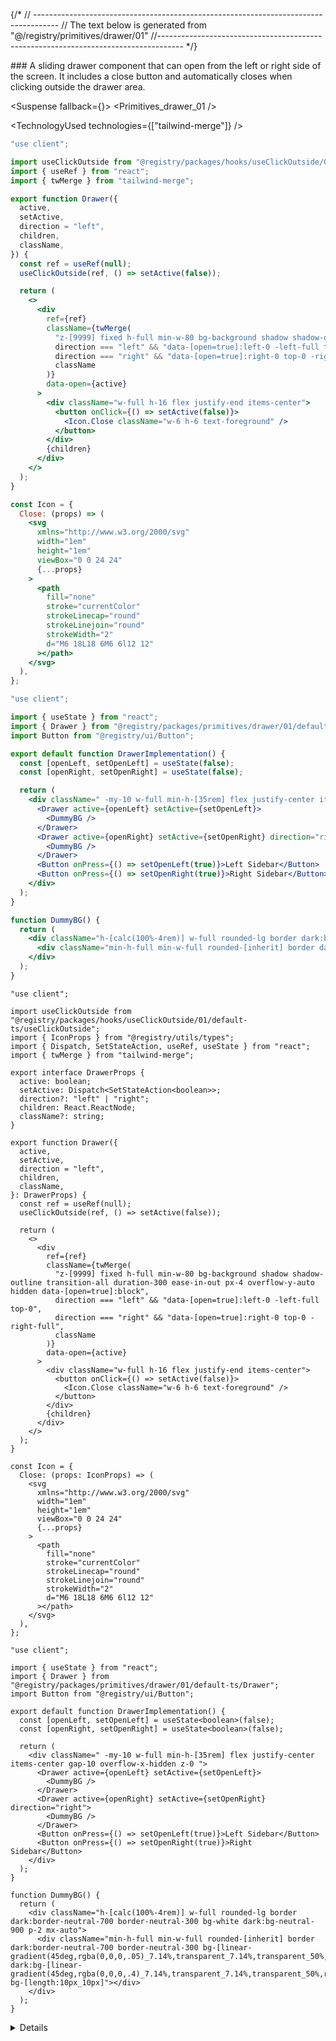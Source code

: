 
{/*
// ------------------------------------------------------------------------------------
    //	The text below is generated from "@/registry/primitives/drawer/01"
//------------------------------------------------------------------------------------
*/}

<Wrapper>
<Title>Default Drawer</Title>
### A sliding drawer component that can open from the left or right side of the screen. It includes a close button and automatically closes when clicking outside the drawer area.

<WrapperToggle >
<Preview>



<Suspense fallback={<Skeleton className="h-60 rounded-lg" />}>
<Display>
<Primitives_drawer_01 />
</Display>
</Suspense>

</Preview>

<Implementation>

<TechnologyUsed technologies={["tailwind-merge"]} />
<CodeBlock>

```default|js|Drawer.jsx
"use client";

import useClickOutside from "@registry/packages/hooks/useClickOutside/01/default-js/useClickOutside";
import { useRef } from "react";
import { twMerge } from "tailwind-merge";

export function Drawer({
  active,
  setActive,
  direction = "left",
  children,
  className,
}) {
  const ref = useRef(null);
  useClickOutside(ref, () => setActive(false));

  return (
    <>
      <div
        ref={ref}
        className={twMerge(
          "z-[9999] fixed h-full min-w-80 bg-background shadow shadow-outline transition-all duration-300 ease-in-out px-4 overflow-y-auto hidden data-[open=true]:block",
          direction === "left" && "data-[open=true]:left-0 -left-full top-0",
          direction === "right" && "data-[open=true]:right-0 top-0 -right-full",
          className
        )}
        data-open={active}
      >
        <div className="w-full h-16 flex justify-end items-center">
          <button onClick={() => setActive(false)}>
            <Icon.Close className="w-6 h-6 text-foreground" />
          </button>
        </div>
        {children}
      </div>
    </>
  );
}

const Icon = {
  Close: (props) => (
    <svg
      xmlns="http://www.w3.org/2000/svg"
      width="1em"
      height="1em"
      viewBox="0 0 24 24"
      {...props}
    >
      <path
        fill="none"
        stroke="currentColor"
        strokeLinecap="round"
        strokeLinejoin="round"
        strokeWidth="2"
        d="M6 18L18 6M6 6l12 12"
      ></path>
    </svg>
  ),
};

```

```default|js|example.jsx
"use client";

import { useState } from "react";
import { Drawer } from "@registry/packages/primitives/drawer/01/default-js/Drawer";
import Button from "@registry/ui/Button";

export default function DrawerImplementation() {
  const [openLeft, setOpenLeft] = useState(false);
  const [openRight, setOpenRight] = useState(false);

  return (
    <div className=" -my-10 w-full min-h-[35rem] flex justify-center items-center gap-10 overflow-x-hidden z-0 ">
      <Drawer active={openLeft} setActive={setOpenLeft}>
        <DummyBG />
      </Drawer>
      <Drawer active={openRight} setActive={setOpenRight} direction="right">
        <DummyBG />
      </Drawer>
      <Button onPress={() => setOpenLeft(true)}>Left Sidebar</Button>
      <Button onPress={() => setOpenRight(true)}>Right Sidebar</Button>
    </div>
  );
}

function DummyBG() {
  return (
    <div className="h-[calc(100%-4rem)] w-full rounded-lg border dark:border-neutral-700 border-neutral-300 bg-white dark:bg-neutral-900 p-2 mx-auto">
      <div className="min-h-full min-w-full rounded-[inherit] border dark:border-neutral-700 border-neutral-300 bg-[linear-gradient(45deg,rgba(0,0,0,.05)_7.14%,transparent_7.14%,transparent_50%,rgba(0,0,0,.05)_50%,rgba(0,0,0,.05)_57.14%,transparent_57.14%,transparent);] dark:bg-[linear-gradient(45deg,rgba(0,0,0,.4)_7.14%,transparent_7.14%,transparent_50%,rgba(0,0,0,.4)_50%,rgba(0,0,0,.4)_57.14%,transparent_57.14%,transparent);] bg-[length:10px_10px]"></div>
    </div>
  );
}

```

```default|ts|Drawer.tsx
"use client";

import useClickOutside from "@registry/packages/hooks/useClickOutside/01/default-ts/useClickOutside";
import { IconProps } from "@registry/utils/types";
import { Dispatch, SetStateAction, useRef, useState } from "react";
import { twMerge } from "tailwind-merge";

export interface DrawerProps {
  active: boolean;
  setActive: Dispatch<SetStateAction<boolean>>;
  direction?: "left" | "right";
  children: React.ReactNode;
  className?: string;
}

export function Drawer({
  active,
  setActive,
  direction = "left",
  children,
  className,
}: DrawerProps) {
  const ref = useRef(null);
  useClickOutside(ref, () => setActive(false));

  return (
    <>
      <div
        ref={ref}
        className={twMerge(
          "z-[9999] fixed h-full min-w-80 bg-background shadow shadow-outline transition-all duration-300 ease-in-out px-4 overflow-y-auto hidden data-[open=true]:block",
          direction === "left" && "data-[open=true]:left-0 -left-full top-0",
          direction === "right" && "data-[open=true]:right-0 top-0 -right-full",
          className
        )}
        data-open={active}
      >
        <div className="w-full h-16 flex justify-end items-center">
          <button onClick={() => setActive(false)}>
            <Icon.Close className="w-6 h-6 text-foreground" />
          </button>
        </div>
        {children}
      </div>
    </>
  );
}

const Icon = {
  Close: (props: IconProps) => (
    <svg
      xmlns="http://www.w3.org/2000/svg"
      width="1em"
      height="1em"
      viewBox="0 0 24 24"
      {...props}
    >
      <path
        fill="none"
        stroke="currentColor"
        strokeLinecap="round"
        strokeLinejoin="round"
        strokeWidth="2"
        d="M6 18L18 6M6 6l12 12"
      ></path>
    </svg>
  ),
};

```

```default|ts|example.tsx
"use client";

import { useState } from "react";
import { Drawer } from "@registry/packages/primitives/drawer/01/default-ts/Drawer";
import Button from "@registry/ui/Button";

export default function DrawerImplementation() {
  const [openLeft, setOpenLeft] = useState<boolean>(false);
  const [openRight, setOpenRight] = useState<boolean>(false);

  return (
    <div className=" -my-10 w-full min-h-[35rem] flex justify-center items-center gap-10 overflow-x-hidden z-0 ">
      <Drawer active={openLeft} setActive={setOpenLeft}>
        <DummyBG />
      </Drawer>
      <Drawer active={openRight} setActive={setOpenRight} direction="right">
        <DummyBG />
      </Drawer>
      <Button onPress={() => setOpenLeft(true)}>Left Sidebar</Button>
      <Button onPress={() => setOpenRight(true)}>Right Sidebar</Button>
    </div>
  );
}

function DummyBG() {
  return (
    <div className="h-[calc(100%-4rem)] w-full rounded-lg border dark:border-neutral-700 border-neutral-300 bg-white dark:bg-neutral-900 p-2 mx-auto">
      <div className="min-h-full min-w-full rounded-[inherit] border dark:border-neutral-700 border-neutral-300 bg-[linear-gradient(45deg,rgba(0,0,0,.05)_7.14%,transparent_7.14%,transparent_50%,rgba(0,0,0,.05)_50%,rgba(0,0,0,.05)_57.14%,transparent_57.14%,transparent);] dark:bg-[linear-gradient(45deg,rgba(0,0,0,.4)_7.14%,transparent_7.14%,transparent_50%,rgba(0,0,0,.4)_50%,rgba(0,0,0,.4)_57.14%,transparent_57.14%,transparent);] bg-[length:10px_10px]"></div>
    </div>
  );
}

```

</CodeBlock>
<Details>


## Drawer Props

| Name      | Type                                | Default  | Description                                                                       |
| --------- | ----------------------------------- | -------- | --------------------------------------------------------------------------------- |
| active    | `boolean`                           | -        | Indicates whether the drawer is currently open.                                   |
| setActive | `Dispatch<SetStateAction<boolean>>` | -        | Function to set the active state of the drawer.                                   |
| direction | `"left" \| "right"`                 | `"left"` | The direction from which the drawer slides in. Options are `"left"` or `"right"`. |
| children  | `React.ReactNode`                   | -        | The content inside the `Drawer` component.                                        |
| className | `string`                            | -        | Additional CSS classes for custom styling of the drawer.                          |

</Details>
</Implementation>
</WrapperToggle>
</Wrapper>
